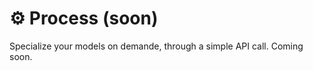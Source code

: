 ---
---

# ⚙️️ Process (soon)

Specialize your models on demande, through a simple API call. Coming soon.
